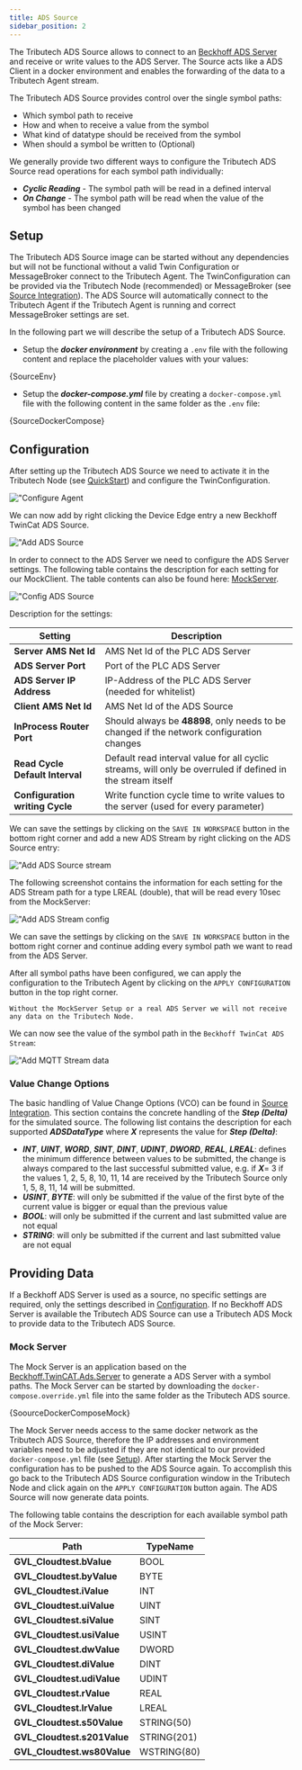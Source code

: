 ```yaml
---
title: ADS Source
sidebar_position: 2
---
```




The Tributech ADS Source allows to connect to an [Beckhoff ADS Server](https://infosys.beckhoff.com/english.php?content=../content/1033/cx8190_hw/5091854987.html) and receive or write values to the ADS Server.
The Source acts like a ADS Client in a docker environment and enables the forwarding of the data to a Tributech Agent stream.

The Tributech ADS Source provides control over the single symbol paths:
- Which symbol path to receive
- How and when to receive a value from the symbol
- What kind of datatype should be received from the symbol
- When should a symbol be written to (Optional)

We generally provide two different ways to configure the Tributech ADS Source read operations for each symbol path individually:
- ***Cyclic Reading*** - The symbol path will be read in a defined interval
- ***On Change*** - The symbol path will be read when the value of the symbol has been changed


## Setup
The Tributech ADS Source image can be started without any dependencies but will not be functional without a valid Twin Configuration or MessageBroker connect to the Tributech Agent. The TwinConfiguration can be provided via the Tributech Node (recommended) or MessageBroker (see [Source Integration](../source_integration#twin-model)). The ADS Source will automatically connect to the Tributech Agent if the Tributech Agent is running and correct MessageBroker settings are set.

In the following part we will describe the setup of a Tributech ADS Source.

 - Setup the ***docker environment*** by creating a `.env` file with the following content and replace the placeholder values with your values:

<CodeBlock className="language-plain" title=".env">{SourceEnv}</CodeBlock>

- Setup the ***docker-compose.yml*** file by creating a `docker-compose.yml` file with the following content in the same folder as the  `.env` file:

<CodeBlock className="language-yml" title="docker-compose.yml">{SourceDockerCompose}</CodeBlock>

## Configuration

After setting up the Tributech ADS Source we need to activate it in the Tributech Node (see [QuickStart](../quickstart.mdx#link-agent)) and configure the TwinConfiguration.

![**"Configure Agent**](../img/node-agent-configure.png)

We can now add by right clicking the Device Edge entry a new Beckhoff TwinCat ADS Source.

![**"Add ADS Source**](../img/node-source-ads-add.png)

In order to connect to the ADS Server we need to configure the ADS Server settings. The following table contains the description for each setting for our MockClient. The table contents can also be found here: [MockServer](#mock-server).

![**"Config ADS Source**](../img/node-source-ads-config.png)

Description for the settings:

| Setting | Description |
| --- | --- |
| **Server AMS Net Id** | AMS Net Id of the PLC ADS Server |
| **ADS Server Port** | Port of the PLC ADS Server |
| **ADS Server IP Address** | IP-Address of the PLC ADS Server (needed for whitelist) |
| **Client AMS Net Id** | AMS Net Id of the ADS Source |
| **InProcess Router Port** | Should always be **48898**, only needs to be changed if the network configuration changes |
| **Read Cycle Default Interval** | Default read interval value for all cyclic streams, will only be overruled if defined in the stream itself |
| **Configuration writing Cycle** | Write function cycle time to write values to the server (used for every parameter) |

We can save the settings by clicking on the `SAVE IN WORKSPACE` button in the bottom right corner and add a new ADS Stream by right clicking on the ADS Source entry:

![**"Add ADS Source stream**](../img/node-source-ads-stream-add.png)

The following screenshot contains the information for each setting for the ADS Stream path for a type LREAL (double), that will be read every 10sec from the MockServer:

![**"Add ADS Stream config**](../img/node-source-ads-stream-config.png)

We can save the settings by clicking on the `SAVE IN WORKSPACE` button in the bottom right corner and continue adding every symbol path we want to read from the ADS Server.

After all symbol paths have been configured, we can apply the configuration to the Tributech Agent by clicking on the `APPLY CONFIGURATION` button in the top right corner.

`
Without the MockServer Setup or a real ADS Server we will not receive any data on the Tributech Node.
`

We can now see the value of the symbol path in the `Beckhoff TwinCat ADS Stream`:

![**"Add MQTT Stream data**](../img/node-source-ads-stream-data.png)

### Value Change Options
The basic handling of Value Change Options (VCO) can be found in [Source Integration](../source_integration.md#value-change-options). This section contains the concrete handling of the ***Step (Delta)*** for the simulated source. The following list contains the description for each supported ***ADSDataType*** where ***X*** represents the value for ***Step (Delta)***:

- ***INT***, ***UINT***, ***WORD***, ***SINT***, ***DINT***, ***UDINT***, ***DWORD***, ***REAL***, ***LREAL***: defines the minimum difference between values to be submitted, the change is always compared to the last successful submitted value, e.g. if ***X***= 3 if the values 1, 2, 5, 8, 10, 11, 14 are received by the Tributech Source only 1, 5, 8, 11, 14 will be submitted.
-  ***USINT***,  ***BYTE***: will only be submitted if the value of the first byte of the current value is bigger or equal than the previous value
- ***BOOL***: will only be submitted if the current and last submitted value are not equal
- ***STRING***: will only be submitted if the current and last submitted value are not equal

## Providing Data
If a Beckhoff ADS Server is used as a source, no specific settings are required, only the settings described in [Configuration](#configuration). If no Beckhoff ADS Server is available the Tributech ADS Source can use a Tributech ADS Mock to provide data to the Tributech ADS Source.

### Mock Server
The Mock Server is an application based on the [Beckhoff.TwinCAT.Ads.Server](https://www.nuget.org/packages/Beckhoff.TwinCAT.Ads) to generate a ADS Server with a symbol paths. The Mock Server can be started by downloading the `docker-compose.override.yml` file into the same folder as the Tributech ADS source.

<CodeBlock className="language-yml" title="docker-compose.override.yml">{SoourceDockerComposeMock}</CodeBlock>

The Mock Server needs access to the same docker network as the Tributech ADS Source, therefore the IP addresses and environment variables need to be adjusted if they are not identical to our provided `docker-compose.yml` file (see [Setup](#setup)). After starting the Mock Server the configuration has to be pushed to the ADS Source again. To accomplish this go back to the Tributech ADS Source configuration window in the Tributech Node and click again on the `APPLY CONFIGURATION` button again. The ADS Source will now generate data points.

The following table contains the description for each available symbol path of the Mock Server:

| Path | TypeName |
| --- | --- |
| **GVL_Cloudtest.bValue** | BOOL |
| **GVL_Cloudtest.byValue** | BYTE |
| **GVL_Cloudtest.iValue** | INT |
| **GVL_Cloudtest.uiValue** | UINT |
| **GVL_Cloudtest.siValue** | SINT |
| **GVL_Cloudtest.usiValue** | USINT |
| **GVL_Cloudtest.dwValue** | DWORD |
| **GVL_Cloudtest.diValue** | DINT |
| **GVL_Cloudtest.udiValue** | UDINT |
| **GVL_Cloudtest.rValue** | REAL |
| **GVL_Cloudtest.lrValue** | LREAL |
| **GVL_Cloudtest.s50Value** | STRING(50) |
| **GVL_Cloudtest.s201Value** | STRING(201) |
| **GVL_Cloudtest.ws80Value** | WSTRING(80) |



